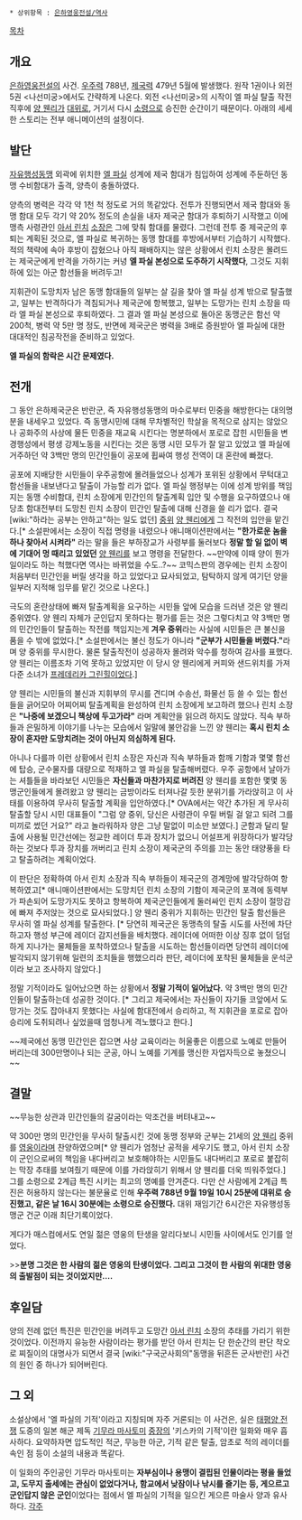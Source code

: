  * 상위항목 : [[은하영웅전설/역사]]
[[목차]]
== 개요 ==
[[은하영웅전설]]의 사건. [[우주력]] 788년, [[제국력]] 479년 5월에 발생했다. 원작 1권이나 외전 5권 <나선미궁>에서도 간략하게 나온다. 외전 <나선미궁>의 시작이 엘 파실 탈출 작전 직후에 [[양 웬리]]가 [[대위]]로, 거기서 다시 [[소령]]으로 승진한 순간이기 때문이다. 아래의 세세한 스토리는 전부 애니메이션의 설정이다.

== 발단 ==
[[자유행성동맹]] 외곽에 위치한 [[엘 파실]] 성계에 제국 함대가 침입하여 성계에 주둔하던 동맹 수비함대가 출격, 양측이 충돌하였다.

양측의 병력은 각각 약 1천 척 정도로 거의 똑같았다. 전투가 진행되면서 제국 함대와 동맹 함대 모두 각기 약 20% 정도의 손실을 내자 제국군 함대가 후퇴하기 시작했고 이에 맹측 사령관인 [[아서 린치]] [[소장]]은 그에 맞춰 함대를 물렸다. 그런데 전투 중 제국군의 후퇴는 계획된 것으로, 엘 파실로 복귀하는 동맹 함대를 후방에서부터 기습하기 시작했다. 적의 책략에 속아 후방이 잡혔으나 아직 패배하지는 않은 상황에서 린치 소장은 몰려드는 제국군에게 반격을 가하기는 커녕 '''엘 파실 본성으로 도주하기 시작했다''', 그것도 지휘하에 있는 아군 함선들을 버려두고! 

지휘관이 도망치자 남은 동맹 함대들의 일부는 살 길을 찾아 엘 파실 성계 밖으로 탈출했고, 일부는 반격하다가 격침되거나 제국군에 항복했고, 일부는 도망가는 린치 소장을 따라 엘 파실 본성으로 후퇴하였다. 그 결과 엘 파실 본성으로 돌아온 동맹군은 함선 약 200척, 병력 약 5만 명 정도, 반면에 제국군은 병력을 3배로 증원받아 엘 파실에 대한 대대적인 침공작전을 준비하고 있었다.

'''엘 파실의 함락은 시간 문제였다.'''
== 전개 ==
그 동안 은하제국군은 반란군, 즉 자유행성동맹의 마수로부터 민중을 해방한다는 대의명분을 내세우고 있었다. 즉 동맹시민에 대해 무차별적인 학살을 목적으로 삼지는 않았으나 공화주의 사상에 물든 민중을 재교육 시킨다는 명분하에서 포로로 잡힌 시민들을 변경행성에서 평생 강제노동을 시킨다는 것은 동맹 시민 모두가 잘 알고 있었고 엘 파실에 거주하던 약 3백만 명의 민간인들이 공포에 휩싸여 행성 전역이 대 혼란에 빠졌다.

공포에 지배당한 시민들이 우주공항에 몰려들었으나 성계가 포위된 상황에서 무턱대고 함선들을 내보낸다고 탈출이 가능할 리가 없다. 엘 파실 행정부는 이에 성계 방위를 책임지는 동맹 수비함대, 린치 소장에게 민간인의 탈출계획 입안 및 수행을 요구하였으나 애당초 함대전부터 도망친 린치 소장이 민간인 탈출에 대해 신경을 쓸 리가 없다. 결국 [wiki:"하라는 공부는 안하고"하는 일도 없던] [[중위]] [[양 웬리]]에게 그 작전의 입안을 맡긴다.[* 소설판에서는 소장이 직접 명령을 내렸으나 애니매이션판에서는 '''"한가로운 놈을 하나 찾아서 시켜라"''' 라는 말을 들은 부하장교가 사령부를 둘러보다 '''정말 할 일 없이 벽에 기대어 멍 때리고 있었던''' [[양 웬리]]를 보고 명령을 전달한다. ~~만약에 이때 양이 뭔가 일이라도 하는 척했다면 역사는 바뀌었을 수도..?~~ 코믹스판의 경우에는 린치 소장이 처음부터 민간인을 버릴 생각을 하고 있었다고 묘사되었고, 탐탁하지 않게 여기던 양을 일부러 지적해 임무를 맡긴 것으로 나온다.]

극도의 혼란상태에 빠져 탈출계획을 요구하는 시민들 앞에 모습을 드러낸 것은 양 웬리 중위였다. 양 웬리 자체가 군인답지 못하다는 평가를 듣는 것은 그렇다치고 약 3백만 명의 민간인들이 탈출하는 작전를 책임지는게 '''겨우 중위'''라는 사실에 시민들은 큰 불신을 품을 수 밖에 없었다.[* 소설판에서는 불신 정도가 아니라 '''"군부가 시민들을 버렸다."'''라며 양 중위를 무시한다. 물론 탈출작전이 성공하자 몰려와 악수를 청하여 감사를 표했다. 양 웬리는 이름조차 기억 못하고 있었지만 이 당시 양 웬리에게 커피와 샌드위치를 가져다준 소녀가 [[프레데리카 그린힐]]이었다.]

양 웬리는 시민들의 불신과 지휘부의 무시를 견디며 수송선, 화물선 등 쓸 수 있는 함선들을 긁어모아 어찌어찌 탈출계획을 완성하여 린치 소장에게 보고하려 했으나 린치 소장은 '''"나중에 보겠으니 책상에 두고가라"''' 라며 계획안을 읽으려 하지도 않았다. 직속 부하들과 은밀하게 이야기를 나누는 모습에서 일말에 불안감을 느낀 양 웬리는 '''혹시 린치 소장이 혼자만 도망치려는 것이 아닌지 의심하게 된다.'''

아니나 다를까 이런 상황에서 린치 소장은 자신과 직속 부하들과 함깨 기함과 몇몇 함선에 탑승, 군수물자를 대량으로 적재하고 엘 파실을 탈출해버렸다. 우주 공항에서 날아가는 셔틀들을 바라보던 시민들은 '''자신들과 마찬가지로 버려진''' 양 웬리를 포함한 몇몇 동맹군인들에게 몰려왔고 양 웬리는 금방이라도 터져나갈 듯한 분위기를 가라앉히고 이 사태를 이용하여 무사히 탈출할 계획을 입안하였다.[* OVA에서는 약간 추가된 게 무사히 탈출할 당시 시민 대표들이 "그럼 양 중위, 당신은 사령관이 우릴 버릴 걸 알고 되려 그를 미끼로 썼던 거요?" 라고 놀라워하자 양은 그냥 말없이 미소만 보였다.] 군함과 달리 탈출에 사용될 민간선에는 정교한 레이더 투과 장치가 없으니 어설프게 위장하다가 발각당하는 것보다 투과 장치를 꺼버리고 린치 소장이 제국군의 주의를 끄는 동안 태양풍을 타고 탈출하려는 계획이었다.

이 판단은 정확하여 아서 린치 소장과 직속 부하들이 제국군의 경계망에 발각당하여 항복하였고[* 애니매이션판에서는 도망치던 린치 소장의 기함이 제국군의 포격에 동력부가 파손되어 도망가지도 못하고 항복하여 제국군인들에게 둘러싸인 린치 소장이 절망감에 빠져 주저앉는 것으로 묘사되었다.] 양 웬리 중위가 지휘하는 민간인 탈출 함선들은 무사히 엘 파실 성계를 탈출한다. [* 당연히 제국군은 동맹측의 탈출 시도를 사전에 차단하고자 행성 부근에 레이더 감지선들을 배치했다. 레이더에 어떠한 이상 징후 없이 덤덤하게 지나가는 물체들을 포착하였으나 탈출을 시도하는 함선들이라면 당연히 레이더에 발각되지 않기위해 일련의 조치들을 행했으리라 판단, 레이더에 포착된 물체들을 운석군이라 보고 조사하지 않았다.]

정말 기적이라도 일어났으면 하는 상황에서 '''정말 기적이 일어났다.''' 약 3백만 명의 민간인들이 탈출하는데 성공한 것이다. [* 그리고 제국에서는 자신들이 자기들 코앞에서 도망가는 것도 잡아내지 못했다는 사실에 함대전에서 승리하고, 적 지휘관을 포로로 잡아 승리에 도취되려나 싶었을때 엄청나게 격노했다고 한다.]

~~제국에선 동맹 민간인은 잡으면 사상 교육이라는 허울좋은 이름으로 노예로 만들어버리는데 300만명이나 되는 군공, 아니 노예를 기계를 맹신한 자업자득으로 놓쳤으니~~

== 결말 ==
~~무능한 상관과 민간인들의 갈굼이라는 악조건을 버텨내고~~ 

약 300만 명의 민간인을 무사히 탈출시킨 것에 동맹 정부와 군부는 21세의 [[양 웬리]] 중위를 [[영웅]]이라며 찬양하였으며[* 양 웬리가 엄청난 공적을 세우기도 했고, 아서 린치 소장이 군인으로써의 책임을 내다버리고 보호해야하는 시민들도 내다버리고 포로로 붙잡히는 막장 추태를 보여줬기 때문에 이를 가라앉히기 위해서 양 웬리를 더욱 띄워주었다.] 그를 소령으로 2계급 특진 시키는 최고의 명예를 안겨준다. 다만 산 사람에게 2계급 특진은 허용하지 않는다는 불문율로 인해 '''우주력 788년 9월 19일 10시 25분에 대위로 승진했고, 같은 날 16시 30분에는 소령으로 승진했다.''' 대위 재임기간 6시간은 자유행성동맹군 건군 이래 최단기록이었다.

게다가 매스컴에서도 연일 젊은 영웅의 탄생을 알리다보니 시민들 사이에서도 인기를 얻었다.

>>'''분명 그것은 한 사람의 젊은 영웅의 탄생이었다. 그리고 그것이 한 사람의 위대한 영웅의 출발점이 되는 것이었지만….'''

== 후일담 ==
양의 전례 없던 특진은 민간인을 버려두고 도망간 [[아서 린치]] 소장의 추태를 가리기 위한 것이었다. 이전까지 유능한 사람이라는 평가를 받던 아서 린치는 단 한순간의 판단 착오로 찌질이의 대명사가 되면서 결국 [wiki:"구국군사회의"동맹을 뒤흔든 군사반란] 사건의 원인 중 하나가 되어버린다.

== 그 외 ==
소설상에서 '엘 파실의 기적'이라고 지칭되며 자주 거론되는 이 사건은, 실은 [[태평양 전쟁]] 도중의 일본 해군 제독 [[기무라 마사토미]] [[중장]]의 '키스카의 기적'이란 일화와 매우 흡사하다. 요약하자면 압도적인 적군, 무능한 아군, 기적 같은 탈출, 암초로 적의 레이더를 속인 점 등이 소설의 내용과 똑같다.

이 일화의 주인공인 기무라 마사토미는 '''자부심이나 용맹이 결핍된 인물이라는 평을 들었고, 도무지 출세에는 관심이 없었다거나, 함교에서 낮잠이나 낚시를 즐기는 등, 게으르고 군인답지 않은 군인'''이었다는 점에서 엘 파실의 기적을 일으킨 게으른 마술사 양과 유사하다.
[[각주]]
